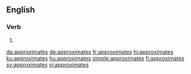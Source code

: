 {{also|approximâtes}}
==English==

===Verb===
{{head|en|verb form}}

# {{en-third-person singular of|approximate}}

[[da:approximates]]
[[de:approximates]]
[[fr:approximates]]
[[hi:approximates]]
[[ku:approximates]]
[[hu:approximates]]
[[simple:approximates]]
[[fi:approximates]]
[[sv:approximates]]
[[vi:approximates]]